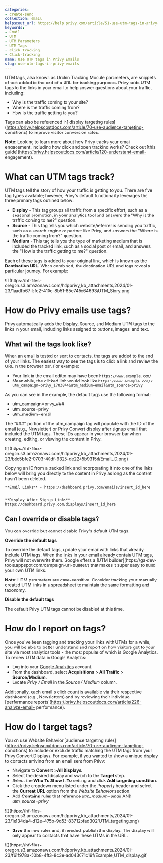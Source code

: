 ```yaml
---
categories:
- create-send
collection: email
helpscout_url: https://help.privy.com/article/51-use-utm-tags-in-privy-emails
keywords:
- Email
- UTM
- UTM Parameters
- UTM Tags
- Click Tracking
- Click-tracking
name: Use UTM tags in Privy Emails
slug: use-utm-tags-in-privy-emails
---
```

UTM tags, also known as Urchin Tracking Module parameters, are snippets of
text added to the end of a URL for tracking purposes. Privy adds UTM tags to
the links in your email to help answer questions about your traffic,
including:

  * Why is the traffic coming to your site?
  * Where is the traffic coming from?
  * How is the traffic getting to you?

Tags can also be referenced in[ display targeting
rules](https://privy.helpscoutdocs.com/article/70-use-audience-targeting-
conditions) to improve visitor conversion rates.

**Note:** Looking to learn more about how Privy tracks your email engagement,
including how click and open tracking works? Check out [this
guide](https://privy.helpscoutdocs.com/article/120-understand-email-
engagement).

# What can UTM tags track?

UTM tags tell the story of how your traffic is getting to you. There are five
tag types available; however, Privy's default functionality leverages the
three primary tags outlined below:

  * **Display** \- This tag groups all traffic from a specific effort, such as a seasonal promotion, in your analytics tool and answers the "Why is the traffic coming to me?" question.
  * **Source** \- This tag tells you which website/referrer is sending you traffic, such as a search engine or partner like Privy, and answers the "Where is the traffic coming from?" question. 
  * **Medium** \- This tag tells you the type of marketing medium that is included the tracked link, such as a social post or email, and answers the "How is the traffic getting to me?" question. 

Each of these tags is added to your original link, which is known as the
**Destination URL**. When combined, the destination URL and tags reveal a
particular journey. For example:

![](https://hf-files-
oregon.s3.amazonaws.com/hdpprivy_kb_attachments/2024/01-23/1aadfb67-bfc2-410c-8b51-85e745c64693/UTM_Story.png)

# How do Privy emails use tags?

Privy automatically adds the Display, Source, and Medium UTM tags to the links
in your email, including links assigned to buttons, images, and text.

## What will the tags look like?

When an email is tested or sent to contacts, the tags are added to the end of
your links. The easiest way to see the tags is to click a link and review the
URL in the browser bar. For example:

  * Your link in the email editor may have been `https://www.example.com/`
  * Meanwhile, the clicked link would look like `https://www.example.com/?utm_campaign=privy_1703874&utm_medium=email&utm_source=privy`

As you can see in the example, the default tags use the following format:

  * utm_campaign=privy_###
  * utm_source=privy
  * utm_medium=email

The "###" portion of the utm_campaign tag will populate with the ID of the
email (e.g., Newsletter) or Privy Convert display after signup email that
included the UTM tags. These IDs appear in your browser bar when creating,
editing, or viewing the content in Privy.

![](https://hf-files-
oregon.s3.amazonaws.com/hdpprivy_kb_attachments/2024/01-23/bdc5bfe2-0703-40df-9325-de2245b9315d/Email_ID.png)

Copying an ID from a tracked link and incorporating it into one of the links
below will bring you directly to the content in Privy as long as the content
hasn't been deleted.

    
    
    **Email Links** - https://dashboard.privy.com/emails/insert_id_here
    
    
    **Display After Signup Links** - https://dashboard.privy.com/displays/insert_id_here
    

## Can I override or disable tags?

You can override but cannot disable Privy's default UTM tags.

**Override the default tags**

To override the default tags, update your email with links that already
include UTM tags. When the links in your email already contain UTM tags, Privy
will not overwrite them. Google offers a [UTM builder](https://ga-dev-
tools.appspot.com/campaign-url-builder/) that makes it super easy to build
your own UTM links.

**Note:** UTM parameters are case-sensitive. Consider tracking your manually
created UTM links in a spreadsheet to maintain the same formatting and
taxonomy.

**Disable the default tags**

The default Privy UTM tags cannot be disabled at this time.

# How do I report on tags?

Once you've been tagging and tracking your links with UTMs for a while, you
will be able to better understand and report on how visitors get to your site
via most analytics tools - the most popular of which is Google Analytics. To
review UTM data in Google Analytics:

  * Log into your [Google Analytics](https://analytics.google.com/analytics/web/) account.
  * From the dashboard, select **Acquisitions** > **All Traffic** > **Source/Medium**. 
  * Locate _Privy / Email_ in the _Source / Medium_ column. 

Additionally, each email's click count is available via their respective
dashboard (e.g., Newsletters) and by reviewing their individual [performance
reports](https://privy.helpscoutdocs.com/article/226-analyze-email-
performance).

# How do I target tags?

You cn use Website Behavior [audience targeting
rules](https://privy.helpscoutdocs.com/article/70-use-audience-targeting-
conditions) to include or exclude traffic matching the UTM tags from your
Privy Convert Displays. For example, if you wanted to show a unique display to
contacts arriving from an email sent from Privy:

  * Navigate to **Convert** >**All Displays.**
  * Select the desired display and switch to the **Target** step. 
  * Select the **Who To Show It To** setting and click **Add targeting condition**.
  * Click the dropdown menu listed under the  _Property_ header and select the **Current URL** option from the  _Website Behavior_ section. 
  * Add **Contains** rules that reference _utm_medium=email_ AND _utm_source=privy_. 

![](https://hf-files-
oregon.s3.amazonaws.com/hdpprivy_kb_attachments/2024/01-23/1e134da4-d12e-475b-9d52-83712bfad302/UTM_targeting.png)

  * **Save** the new rules and, if needed, publish the display. The display will only appear to contacts that have these UTMs in the URL. 

![](https://hf-files-
oregon.s3.amazonaws.com/hdpprivy_kb_attachments/2024/01-23/f61f978a-50b8-4ff3-8c3e-ad043071c19f/Example_UTM_display.gif)

